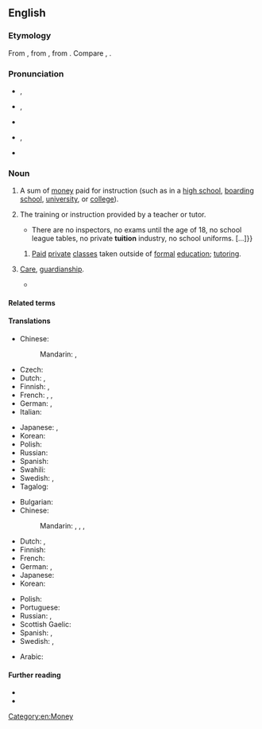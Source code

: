 ==English==
{{wikipedia}}

===Etymology===
From {{der|en|fro}}, from {{der|en|la|tuitiō|t=guard, protection, defense}}, from {{m|la|tuēri|t=to watch, guard, see, observe}}. Compare {{m|en|intuition}}, {{m|en|tutor}}.

===Pronunciation===
* {{a|GenAm}} {{enPR|to͞oĭ'shən}}, {{IPA|en|/tuˈɪʃən/}}
* {{a|RP}} {{enPR|tyo͞oĭ'shən}}, {{IPA|en|/tjuːˈɪʃən/}}
* {{audio|en|LL-Q1860 (eng)-Vealhurl-tuition.wav|Audio (RP)}}
* {{a|India}} {{enPR|tyo͞o'shən}}, {{IPA|en|/ˈtjuːʃən/}}
* {{rhymes|en|ɪʃən|s=3}}

===Noun===
{{en-noun|~}}

# {{lb|en|North American}} A sum of [[money]] paid for instruction (such as in a [[high school]], [[boarding school]], [[university]], or [[college]]).
#: {{ux|en|These [[rosemaling]] workshops are no place for anyone who wants to pester me or the students with the "white privilege" card, [[inter alia]]. Therefore, I reserve the right to refund the '''tuition''' of such men and women, kick them out the door, and bar them from at least two of my future events.}}
#: {{syn|en|tuition fees|q=UK}}
# The training or instruction provided by a teacher or tutor.
#* {{quote-journal|en|date=2013-07-19|author={{w|Peter Wilby}}
|volume=189|issue=6|page=30|magazine={{w|The Guardian Weekly}}
|title=[http://www.theguardian.com/education/2013/jul/01/education-michael-gove-finland-gcse Finland spreads word on schools]
|passage=Imagine a country where children do nothing but play until they start compulsory schooling at age seven. Then, without exception, they attend comprehensives until the age of 16.{{...}}There are no inspectors, no exams until the age of 18, no school league tables, no private '''tuition''' industry, no school uniforms.&nbsp;[&hellip;]}}
## {{lb|en|India}} [[paid|Paid]] [[private]] [[class]]es taken outside of [[formal]] [[education]]; [[tutoring]]. {{q|also used attributively}}
##: {{ux|en|'''tuition''' classes}}
# {{lb|en|archaic}} [[care|Care]], [[guardianship]].
#* {{RQ:Shakespeare Much Ado About Nothing|1|1|text=BENEDICK. I have almost matter enough in me for such an embassage; and so I commit you—<br>CLAUDIO. To the '''tuition''' of God: from my house, if I had it,—<br>DON PEDRO. The sixth of July: your loving friend, Benedick.<br>BENEDICK. Nay, mock not, mock not.}}

====Related terms====
{{rel3|en|tutelage
|tutelar
|tutelary
|tutor
|tutorial}}

====Translations====
{{trans-top|sum of money paid for instruction}}
* Chinese:
*: Mandarin: {{t+|cmn|學費|sc=Hani}}, {{t+|cmn|学费|tr=xuéfèi|sc=Hani}}
* Czech: {{t|cs|školné|n}}
* Dutch: {{t+|nl|toelage|f}}, {{t|nl|studietoelage|f}}
* Finnish: {{t+|fi|lukukausimaksu}}, {{t|fi|koulumaksu}}
* French: {{t+|fr|frais de scolarité|m-p}}, {{t|fr|frais d'inscription|m-p}}, {{t+|fr|minerval|m}}
* German: {{t+|de|Studiengebühr|f}}, {{t|de|Unterrichtsgebühr|f}}
* Italian: {{t+|it|retta|f}}
{{trans-mid}}
* Japanese: {{t+|ja|学費|tr=がくひ, gakuhi|sc=Jpan}}, {{t+|ja|授業料|tr=じゅぎょうりょう, jugyōryō|sc=Jpan}}
* Korean: {{t+|ko|학비(學費)}}
* Polish: {{t|pl|czesne|n}}
* Russian: {{t|ru|пла́та за обуче́ние|f}}
* Spanish: {{t+|es|colegiatura|f}}
* Swahili: {{t+|sw|masomo ya ziada}}
* Swedish: {{t|sv|undervisningsarvode}}, {{t|sv|undervisningsavgift}}
* Tagalog: {{t|tl|bayadturo}}
{{trans-bottom}}

{{trans-top|training or instruction provided by a teacher or tutor}}
* Bulgarian: {{t+|bg|обучение|n}}
* Chinese:
*: Mandarin: {{t+|cmn|講課|sc=Hani}}, {{t+|cmn|讲课|tr=jiǎngkè|sc=Hani}}, {{qualifier|especially after school/work}} {{t+|cmn|補習|sc=Hani}}, {{t+|cmn|补习|tr=bǔxí|sc=Hani}}
* Dutch: {{t+|nl|bijscholing|f}}, {{t+|nl|bijles|f}}
* Finnish: {{t+|fi|opetus}}
* French: {{t+|fr|cours|m-p}}
* German: {{t+|de|Tutorium|n}}, {{t+|de|Unterricht|m}}
* Japanese: {{t+|ja|教育|tr=きょういく, kyōiku|sc=Jpan}}
* Korean: {{t+|ko|교육}}
{{trans-mid}}
* Polish: {{t|pl|korepetycje|f}}
* Portuguese: {{t|pt|tutelagem|f}}
* Russian: {{t+|ru|обуче́ние|n}}, {{t+|ru|заня́тия|p}}
* Scottish Gaelic: {{t|gd|teagasg|m}}
* Spanish: {{t+|es|enseñanza|f}}, {{t+|es|clases|f-p}}
* Swedish: {{t+|sv|undervisning}}, {{t|sv|handledning}}
{{trans-bottom}}

{{checktrans-top}}
* Arabic: {{t-check|ar|اجور الدراسَة}}
{{trans-mid}}
{{trans-bottom}}

====Further reading====
* {{R:Webster 1913}}
* {{R:Century 1911}}

[[Category:en:Money]]